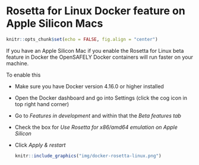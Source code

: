 # Rosetta for Linux Docker feature on Apple Silicon Macs

```r
knitr::opts_chunk$set(echo = FALSE, fig.align = "center")
```

If you have an Apple Silicon Mac if you enable the Rosetta for Linux beta feature in Docker the OpenSAFELY Docker containers will run faster on your machine.

To enable this 

* Make sure you have Docker version 4.16.0 or higher installed
* Open the Docker dashboard and go into Settings (click the cog icon in top right hand corner)
* Go to *Features in development* and within that the *Beta features tab*
* Check the box for *Use Rosetta for x86/amd64 emulation on Apple Silicon*
* Click *Apply & restart*
  ```r
  knitr::include_graphics("img/docker-rosetta-linux.png")
  ```  
